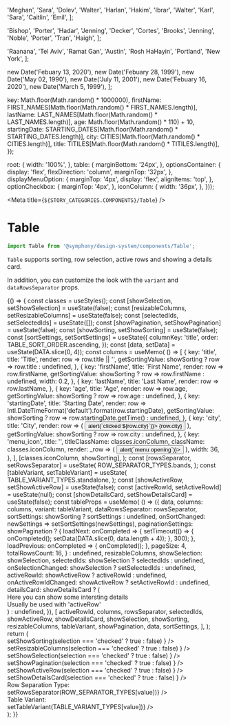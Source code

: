 
  'Meghan',
  'Sara',
  'Dolev',
  'Walter',
  'Harlan',
  'Hakim',
  'Ibrar',
  'Walter',
  'Karl',
  'Sara',
  'Caitlin',
  'Emil',
];

  'Bishop',
  'Porter',
  'Hadar',
  'Jenning',
  'Decker',
  'Cortes',
  'Brooks',
  'Jenning',
  'Noble',
  'Porter',
  'Tran',
  'Haigh',
];

  'Raanana',
  'Tel Aviv',
  'Ramat Gan',
  'Austin',
  'Rosh HaHayin',
  'Portland',
  'New York',
];

  new Date('Febuary 13, 2020'),
  new Date('Febuary 28, 1999'),
  new Date('May 02, 1990'),
  new Date('July 11, 2001'),
  new Date('Febuary 16, 2020'),
  new Date('March 5, 1999'),
];


  key: Math.floor(Math.random() * 1000000),
  firstName: FIRST_NAMES[Math.floor(Math.random() * FIRST_NAMES.length)],
  lastName: LAST_NAMES[Math.floor(Math.random() * LAST_NAMES.length)],
  age: Math.floor(Math.random() * 110) + 10,
  startingDate:
    STARTING_DATES[Math.floor(Math.random() * STARTING_DATES.length)],
  city: CITIES[Math.floor(Math.random() * CITIES.length)],
  title: TITILES[Math.floor(Math.random() * TITILES.length)],
});


  root: {
    width: '100%',
  },
  table: {
    marginBottom: '24px',
  },
  optionsContainer: {
    display: 'flex',
    flexDirection: 'column',
    marginTop: '32px',
  },
  displayMenuOption: {
    marginTop: '4px',
    display: 'flex',
    alignItems: 'top',
  },
  optionCheckbox: {
    marginTop: '4px',
  },
  iconColumn: {
    width: '36px',
  },
}));

<Meta title={`${STORY_CATEGORIES.COMPONENTS}/Table`} />

# Table

```js
import Table from '@symphony/design-system/components/Table';
```

`Table` supports sorting, row selection, active rows and showing a details card.

In addition, you can customize the look with the `variant` and `dataRowsSeparator` props.

<Preview>
  <Story name="Table">
    {() => {
      const classes = useStyles();
      const [showSelection, setShowSelection] = useState(false);
      const [resizableColumns, setResizableColumns] = useState(false);
      const [selectedIds, setSelectedIds] = useState([]);
      const [showPagination, setShowPagination] = useState(false);
      const [showSorting, setShowSorting] = useState(false);
      const [sortSettings, setSortSettings] = useState({
        columnKey: 'title',
        order: TABLE_SORT_ORDER.ascending,
      });
      const [data, setData] = useState(DATA.slice(0, 4));
      const columns = useMemo(
        () => [
          {
            key: 'title',
            title: 'Title',
            render: row => row.title || '',
            getSortingValue: showSorting ? row => row.title : undefined,
          },
          {
            key: 'firstName',
            title: 'First Name',
            render: row => row.firstName,
            getSortingValue: showSorting ? row => row.firstName : undefined,
            width: 0.2,
          },
          {
            key: 'lastName',
            title: 'Last Name',
            render: row => row.lastName,
          },
          {
            key: 'age',
            title: 'Age',
            render: row => row.age,
            getSortingValue: showSorting ? row => row.age : undefined,
          },
          {
            key: 'startingDate',
            title: 'Starting Date',
            render: row =>
              Intl.DateTimeFormat('default').format(row.startingDate),
            getSortingValue: showSorting
              ? row => row.startingDate.getTime()
              : undefined,
          },
          {
            key: 'city',
            title: 'City',
            render: row => (
              <Button
                variant="text"
                onClick={() => alert(`clicked ${row.city}`)}>
                {row.city}
              </Button>
            ),
            getSortingValue: showSorting ? row => row.city : undefined,
          },
          {
            key: 'menu_icon',
            title: '',
            titleClassName: classes.iconColumn,
            className: classes.iconColumn,
            render: _row => (
              <Button variant="text" onClick={() => alert(`menu opening`)}>
                <ThreeDotsVerticalIcon color="gray" />
              </Button>
            ),
            width: 36,
          },
        ],
        [classes.iconColumn, showSorting],
      );
      const [rowsSeparator, setRowsSeparator] = useState(
        ROW_SEPARATOR_TYPES.bands,
      );
      const [tableVariant, setTableVariant] = useState(
        TABLE_VARIANT_TYPES.standalone,
      );
      const [showActiveRow, setShowActiveRow] = useState(false);
      const [activeRowId, setActiveRowId] = useState(null);
      const [showDetailsCard, setShowDetailsCard] = useState(false);
      const tableProps = useMemo(
        () => ({
          data,
          columns: columns,
          variant: tableVariant,
          dataRowsSeparator: rowsSeparator,
          sortSettings: showSorting ? sortSettings : undefined,
          onSortChanged: newSettings => setSortSettings(newSettings),
          paginationSettings: showPagination
            ? {
                loadNext: onCompleted => {
                  setTimeout(() => {
                    onCompleted();
                    setData(DATA.slice(0, data.length + 4));
                  }, 300);
                },
                loadPrevious: onCompleted => {
                  onCompleted();
                },
                pageSize: 4,
                totalRowsCount: 16,
              }
            : undefined,
          resizableColumns,
          showSelection: showSelection,
          selectedIds: showSelection ? selectedIds : undefined,
          onSelectionChanged: showSelection ? setSelectedIds : undefined,
          activeRowId: showActiveRow ? activeRowId : undefined,
          onActiveRowIdChanged: showActiveRow ? setActiveRowId : undefined,
          detailsCard: showDetailsCard ? (
            <div>
              <div>
                <Text variant="h6">
                  Here you can show some intersting details
                </Text>
              </div>
              <div>
                <Text variant="subtitle2">
                  Usually be used with 'activeRow'
                </Text>
              </div>
            </div>
          ) : undefined,
        }),
        [
          activeRowId,
          columns,
          rowsSeparator,
          selectedIds,
          showActiveRow,
          showDetailsCard,
          showSelection,
          showSorting,
          resizableColumns,
          tableVariant,
          showPagination,
          data,
          sortSettings,
        ],
      );
      return (
        <div className={classes.root}>
          <div className={classes.table}>
            <Table {...tableProps} />
          </div>
          <div className={classes.optionsContainer}>
            <Checkbox
              className={classes.optionCheckbox}
              title="With Sorting"
              checked={showSorting}
              onChange={selection =>
                setShowSorting(selection === 'checked' ? true : false)
              }
            />
            <Checkbox
              className={classes.optionCheckbox}
              title="Resizable Columns"
              checked={resizableColumns}
              onChange={selection =>
                setResizableColumns(selection === 'checked' ? true : false)
              }
            />
            <Checkbox
              className={classes.optionCheckbox}
              checked={showSelection}
              title="With Selection"
              onChange={selection =>
                setShowSelection(selection === 'checked' ? true : false)
              }
            />
            <Checkbox
              className={classes.optionCheckbox}
              title="With Pagination"
              checked={showPagination}
              onChange={selection =>
                setShowPagination(selection === 'checked' ? true : false)
              }
            />
            <Checkbox
              className={classes.optionCheckbox}
              checked={showActiveRow}
              title="Row can be active (clickable)"
              onChange={selection =>
                setShowActiveRow(selection === 'checked' ? true : false)
              }
            />
            <Checkbox
              className={classes.optionCheckbox}
              checked={showDetailsCard}
              title="Details Card Shown"
              onChange={selection =>
                setShowDetailsCard(selection === 'checked' ? true : false)
              }
            />
            <div className={classes.displayMenuOption}>
              <div>
                <Text>Row Separation Type: </Text>
              </div>
              <RadioGroup
                options={[
                  {
                    value: 'bands',
                    label: `'${ROW_SEPARATOR_TYPES.bands}'`,
                    details: 'Rows are banded with stripes',
                  },
                  {
                    value: 'border',
                    label: `'${ROW_SEPARATOR_TYPES.border}'`,
                    details: 'Rows have light border in between',
                  },
                  {
                    value: 'none',
                    label: `'${ROW_SEPARATOR_TYPES.none}'`,
                    details: 'Rows have no visual separation',
                  },
                ]}
                value={rowsSeparator}
                onChange={value => setRowsSeparator(ROW_SEPARATOR_TYPES[value])}
              />
            </div>
            <div className={classes.displayMenuOption}>
              <div>
                <Text>Table Variant: </Text>
              </div>
              <RadioGroup
                options={[
                  {
                    value: 'standalone',
                    label: `'${TABLE_VARIANT_TYPES.standalone}'`,
                    details: 'Table is shown elevated',
                  },
                  {
                    value: 'embedded',
                    label: `'${TABLE_VARIANT_TYPES.embedded}'`,
                    details: 'No elevation and no inner padding',
                  },
                ]}
                value={tableVariant}
                onChange={value => setTableVariant(TABLE_VARIANT_TYPES[value])}
              />
            </div>
          </div>
        </div>
      );
    }}
  </Story>
</Preview>
